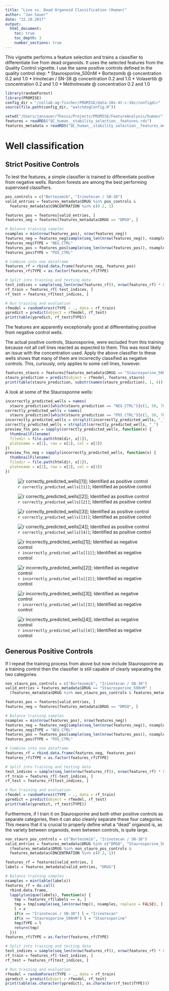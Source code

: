 ```yaml
---
title: "Live vs. Dead Organoid Classification (Human)"
author: "Jan Sauer"
date: "22.10.2017"
output: 
  html_document:
    toc: true
    toc_depth: 3
    number_sections: true
---
```


This vignette performs a feature selection and trains a classifier to differentiate live from dead organoids. It uses the selected features from the Quality Control vignette. I use the same positive controls defined in the quality control step:
* Staurosporine_500nM
* Bortezomib @ concentration 0.2 and 1.0
* Irinotecan / SN-38 @ concentration 0.2 and 1.0
* Volasertib @ concentration 0.2 and 1.0
* Methotrexate @ concentration 0.2 and 1.0

```r
library(randomForest)
library(PROMISE)
config_dir = "/collab-ag-fischer/PROMISE/data-10x-4t-c-16z/configdir"
source(file.path(config_dir, "watchdogConfig.R"))

setwd("/Users/jansauer/Thesis/Projects/PROMISE/FeatureAnalysis/human/")
features = readRDS("QC_human__stability_selection__features.rds")
features_metadata = readRDS("QC_human__stability_selection__features_metadata.rds")
```

# Well classification

## Strict Positive Controls

To test the features, a simple classifier is trained to differentiate positive from negative wells. Random forests are among the best performing supervised classifiers.

```r
pos_controls = c("Bortezomib", "Irinotecan / SN-38")
valid_entries = features_metadata$DRUG %in% pos_controls & 
  features_metadata$CONCENTRATION %in% c(0.2, 1)

features_pos = features[valid_entries, ]
features_neg = features[features_metadata$DRUG == "DMSO", ]

# Balance training samples
nsamples = min(nrow(features_pos), nrow(features_neg))
features_neg = features_neg[sample(seq_len(nrow(features_neg)), nsamples, replace = FALSE), ]
features_neg$TYPE = "NEG_CTRL"
features_pos = features_pos[sample(seq_len(nrow(features_pos)), nsamples, replace = FALSE), ]
features_pos$TYPE = "POS_CTRL"

# Combine into one dataframe
features_rf = rbind.data.frame(features_neg, features_pos)
features_rf$TYPE = as.factor(features_rf$TYPE)

# Split into training and testing data
test_indices = sample(seq_len(nrow(features_rf)), nrow(features_rf) * 0.25, replace = FALSE)
rf_train = features_rf[-test_indices, ]
rf_test = features_rf[test_indices, ]

# Run training and evaluation
rfmodel = randomForest(TYPE ~ ., data = rf_train)
ypredict = predict(object = rfmodel, rf_test)
print(table(ypredict, rf_test$TYPE))
```

The features are apparently exceptionally good at differentiating positive from negative control wells.

The actual positive controls, Staurosporine, were excluded from this training because not all cell lines reacted as expected to them. This was most likely an issue with the concentration used. Apply the above classifier to these wells shows that many of them are incorrectly classified as negative controls. This, curiously, only applies to some cell lines, however.
```r
features_stauro = features[features_metadata$DRUG == "Staurosporine_500nM", ]
stauro_prediction = predict(object = rfmodel, features_stauro)
print(table(stauro_prediction, substr(names(stauro_prediction), 1, 4)))
```

A look at some of the Staurosporine wells:
```r
incorrectly_predicted_wells = names(
  stauro_prediction)[which(stauro_prediction == "NEG_CTRL")[c(1, 50, 70, 100)]]
correctly_predicted_wells = names(
  stauro_prediction)[which(stauro_prediction == "POS_CTRL")[c(1, 50, 70, 100)]]
incorrectly_predicted_wells = strsplit(incorrectly_predicted_wells, "_")
correctly_predicted_wells = strsplit(correctly_predicted_wells, "_")
preview_fns_pos = sapply(correctly_predicted_wells, function(x) {
  thumbnailFilename(
  filedir = file.path(htmldir, x[1]), 
  platename = x[1], row = x[2], col = x[3])
})
preview_fns_neg = sapply(incorrectly_predicted_wells, function(x) {
  thumbnailFilename(
  filedir = file.path(htmldir, x[1]), 
  platename = x[1], row = x[2], col = x[3])
})
```
![`r correctly_predicted_wells[[1]]`; Identified as positive control](`r preview_fns_pos[[1]]`)

![`r correctly_predicted_wells[[2]]`; Identified as positive control](`r preview_fns_pos[[2]]`)

![`r correctly_predicted_wells[[3]]`; Identified as positive control](`r preview_fns_pos[[3]]`)

![`r correctly_predicted_wells[[4]]`; Identified as positive control](`r preview_fns_pos[[4]]`)

![`r incorrectly_predicted_wells[[1]]`; Identified as negative control](`r preview_fns_neg[[1]]`)

![`r incorrectly_predicted_wells[[2]]`; Identified as negative control](`r preview_fns_neg[[2]]`)

![`r incorrectly_predicted_wells[[3]]`; Identified as negative control](`r preview_fns_neg[[3]]`)

![`r incorrectly_predicted_wells[[4]]`; Identified as negative control](`r preview_fns_neg[[4]]`)

## Generous Positive Controls

If I repeat the training process from above but now include Staurosporine as a training control then the classifier is still capable of clearly separating the two categories.

```r
non_stauro_pos_controls = c("Bortezomib", "Irinotecan / SN-38")
valid_entries = features_metadata$DRUG == "Staurosporine_500nM" | 
  (features_metadata$DRUG %in% non_stauro_pos_controls & features_metadata$CONCENTRATION %in% c(0.2, 1))

features_pos = features[valid_entries, ]
features_neg = features[features_metadata$DRUG == "DMSO", ]

# Balance training samples
nsamples = min(nrow(features_pos), nrow(features_neg))
features_neg = features_neg[sample(seq_len(nrow(features_neg)), nsamples, replace = FALSE), ]
features_neg$TYPE = "NEG_CTRL"
features_pos = features_pos[sample(seq_len(nrow(features_pos)), nsamples, replace = FALSE), ]
features_pos$TYPE = "POS_CTRL"

# Combine into one dataframe
features_rf = rbind.data.frame(features_neg, features_pos)
features_rf$TYPE = as.factor(features_rf$TYPE)

# Split into training and testing data
test_indices = sample(seq_len(nrow(features_rf)), nrow(features_rf) * 0.25, replace = FALSE)
rf_train = features_rf[-test_indices, ]
rf_test = features_rf[test_indices, ]

# Run training and evaluation
rfmodel = randomForest(TYPE ~ ., data = rf_train)
ypredict = predict(object = rfmodel, rf_test)
print(table(ypredict, rf_test$TYPE))
```

Furthermore, if I train it on Staurosporine and both other positive controls as separate categories, then it can also cleanly separate these four categories. This means that it is crucial to properly define what a "dead" organoid is, as the variety between organoids, even between controls, is quite large.

```r
non_stauro_pos_controls = c("Bortezomib", "Irinotecan / SN-38")
valid_entries = features_metadata$DRUG %in% c("DMSO", "Staurosporine_500nM") |
  (features_metadata$DRUG %in% non_stauro_pos_controls & 
  features_metadata$CONCENTRATION %in% c(0.2, 1))

features_rf = features[valid_entries, ]
labels = features_metadata[valid_entries, "DRUG"]

# Balance training samples
nsamples = min(table(labels))
features_rf = do.call(
  rbind.data.frame, 
  lapply(unique(labels), function(x) {
    tmp = features_rf[labels == x, ]
    tmp = tmp[sample(seq_len(nrow(tmp)), nsamples, replace = FALSE), ]
    l = x
    if(x == "Irinotecan / SN-38") l = "Irinotecan"
    if(x == "Staurosporine_500nM") l = "Staurosporine"
    tmp$TYPE = l
    return(tmp)
  }))
features_rf$TYPE = as.factor(features_rf$TYPE)

# Split into training and testing data
test_indices = sample(seq_len(nrow(features_rf)), nrow(features_rf) * 0.5, replace = FALSE)
rf_train = features_rf[-test_indices, ]
rf_test = features_rf[test_indices, ]

# Run training and evaluation
rfmodel = randomForest(TYPE ~ ., data = rf_train)
ypredict = predict(object = rfmodel, rf_test)
print(table(as.character(ypredict), as.character(rf_test$TYPE)))
```